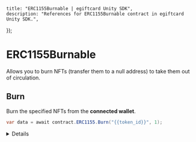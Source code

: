 
	title: "ERC1155Burnable | egiftcard Unity SDK",
	description: "References for ERC1155Burnable contract in egiftcard Unity SDK.",
});

# ERC1155Burnable

Allows you to burn NFTs (transfer them to a null address) to take them out of circulation.

## Burn

Burn the specified NFTs from the **connected wallet**.

```csharp
var data = await contract.ERC1155.Burn("{{token_id}}", 1);
```

<Details summary="Configuration">

#### tokenId

The token ID of the NFT(s) you want to burn.

Must be a `string`.

#### amount

The amount of the NFT you want to burn of the specified token ID.

Must be an `int`.

</Details>
